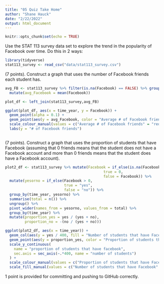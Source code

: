```yaml
---
title: "05 Quiz Take Home"
author: "Shane Hauck"
date: "2/22/2022"
output: html_document
---
```


```r
knitr::opts_chunk$set(echo = TRUE)
```

Use the STAT 113 survey data set to explore the trend in the popularity of Facebook over time. Do this in 2 ways:

```r
library(tidyverse)
stat113_survey <- read_csv("data/stat113_survey.csv")
```


(7 points). Construct a graph that uses the number of Facebook friends each student has.

```r
avg_FB <- stat113_survey %>% filter(is.na(Facebook) == FALSE) %>% group_by(time_year) %>%
  mutate(avg_Facebook = mean(Facebook)) 

plot_df <- left_join(stat113_survey,avg_FB)

ggplot(plot_df, aes(x = time_year, y = Facebook)) +
  geom_point(alpha = 0.1) +
  geom_point(aes(y = avg_Facebook, color = "Average # of Facebook friends"), size = 3) +
  scale_colour_manual(values = c("Average # of Facebook friends" = "red")) +
  labs(y = "# of Facebook friends")
  
```



(7 points). Construct a graph that uses the proportion of students that have Facebook (assuming that 0 friends means that the student does not have a Facebook account and more than 0 friends means that the student does have a Facebook account).

```r
plot2_df <- stat113_survey %>% mutate(Facebook = if_else(is.na(Facebook),
                                             true = 0,
                                             false = Facebook)) %>%
  mutate(yesorno = if_else(Facebook > 0,
                           true = "yes",
                           false = "no")) %>%
  group_by(time_year, yesorno) %>%
  summarise(total = n()) %>%
  ungroup() %>%
  pivot_wider(names_from = yesorno, values_from = total) %>%
  group_by(time_year) %>%
  mutate(proportion_yes = yes / (yes + no), 
         proportion_no = -(no / (yes + no)))

ggplot(plot2_df, aes(x = time_year)) +
  geom_col(aes(y = yes / 400, fill = "Number of students that have Facebook"), alpha = 0.4) +
  geom_point(aes(y = proportion_yes, color = "Proportion of students that have Facebook"), size = 2) +
  scale_y_continuous(
    name = "proportion of students that have facebook",
    sec.axis = sec_axis(~.*400, name = "number of students")
  ) +
  scale_colour_manual(values = c("Proportion of students that have Facebook" = "red")) +
  scale_fill_manual(values = c("Number of students that have Facebook" = "black"))
```


1 point is provided for committing and pushing to GitHub correctly.